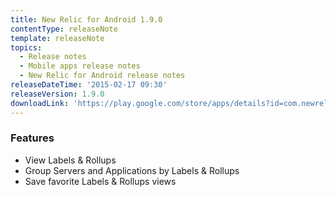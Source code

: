 ```yaml
---
title: New Relic for Android 1.9.0
contentType: releaseNote
template: releaseNote
topics:
  - Release notes
  - Mobile apps release notes
  - New Relic for Android release notes
releaseDateTime: '2015-02-17 09:30'
releaseVersion: 1.9.0
downloadLink: 'https://play.google.com/store/apps/details?id=com.newrelic.rpm&hl=en'
---
```


### Features

* View Labels & Rollups
* Group Servers and Applications by Labels & Rollups
* Save favorite Labels & Rollups views
